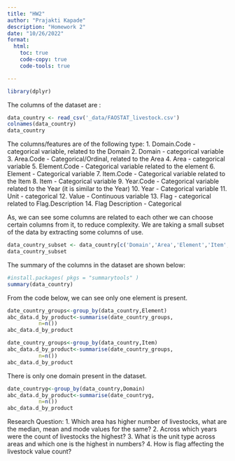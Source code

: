```yaml
---
title: "HW2"
author: "Prajakti Kapade"
description: "Homework 2"
date: "10/26/2022"
format:
  html:
    toc: true
    code-copy: true
    code-tools: true

---
```


```r
library(dplyr) 
```
The columns of the dataset are :
```r
data_country <- read_csv('_data/FAOSTAT_livestock.csv')
colnames(data_country)
data_country
```
The columns/features are of the following type:
1. Domain.Code - categorical variable, related to the Domain
2. Domain - categorical variable
3. Area.Code - Categorical/Ordinal, related to the Area
4. Area - categorical variable
5. Element.Code - Categorical variable related to the element
6. Element - Categorical variable
7. Item.Code - Categorical variable related to the Item
8. Item - Categorical variable
9. Year.Code  - Categorical variable related to the Year (it is similar to the Year)
10. Year - Categorical variable
11. Unit - categorical
12. Value - Continuous variable
13. Flag - categorical related to Flag.Description
14. Flag Description - Categorical

As, we can see some columns are related to each other we can choose certain columns from it, to reduce complexity.
We are taking a small subset of the data by extracting some columns of use.
```r
data_country_subset <- data_country[c('Domain','Area','Element','Item','Year','Unit','Value','Flag.Description','Flag')]
data_country_subset
```

The summary of the columns in the dataset are shown below:
```r

#install.packages( pkgs = "summarytools" )
summary(data_country)
```

From the code below, we can see only one element is present.
```r
date_country_groups<-group_by(data_country,Element)
abc_data.d_by_product<-summarise(date_country_groups,
          n=n())
abc_data.d_by_product
```

```r
date_country_groups<-group_by(data_country,Item)
abc_data.d_by_product<-summarise(date_country_groups,
          n=n())
abc_data.d_by_product
```

There is only one domain present in the dataset.
```r
date_countryg<-group_by(data_country,Domain)
abc_data.d_by_product<-summarise(date_countryg,
          n=n())
abc_data.d_by_product
```
Research Question: 
1. Which area has higher number of livestocks, what are the median, mean and mode values for the same? 
2. Across which years were the count of livestocks the highest? 
3. What is the unit type across areas and which one is the highest in numbers?
4. How is flag affecting the livestock value count?

